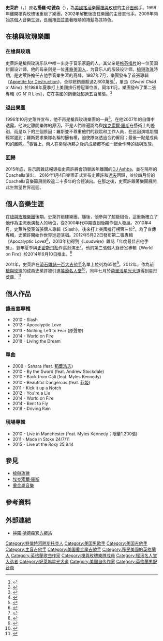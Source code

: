{{distinguish|Slash族}}
{{Infobox musical artist
| name                = 史萊許<br>Slash
| image               = SlashHWOFJul2012.jpg
| image_size          = 250px
| landscape           = <!-- yes, if wide image, otherwise leave blank -->
| Img_capt            = 史萊許在2012年於荷里活星光大道
| alt                 = 
| background          = non_vocal_instrumentalist
| birth_name          = 掃羅·哈德森<br>Saul Hudson
| native_name         = 
| native_name_lang    = 
| alias               = 
| birth_date          = {{Birth date and age|1965|7|23|}}
| birth_place         = {{UK}}[[倫敦|倫敦]]
| origin              = {{USA}}[[洛杉磯|洛杉磯]]
| death_date          = <!-- {{death date and age|YYYY|MM|DD|YYYY|MM|DD}} (death date 1st) -->
| death_place         = 
| genre               = [[重金屬音樂|重金屬]]、[[硬式搖滾|硬式搖滾]]、[[藍調搖滾|藍調搖滾]]
| occupation          = [[音樂人|音樂人]]、[[作曲家|作曲家]]、[[音樂製作人|音樂製作人]]、[[電影製作人|電影製作人]]
| instrument          = [[吉他|吉他]] 
| years_active        = 1981年–現在
| label               = [[百代唱片|百代]]、[[格芬唱片公司|格芬]]、[[RCA唱片|RCA]]、[[索尼音樂娛樂|索尼]]、[[環球唱片|環球]]
| associated_acts     = [[槍與玫瑰|槍與玫瑰]]、[[米高·積遜|米高·積遜]]
| website             = [http://www.slashonline.com/ 官方網站]
| notable_instruments = [[Gibson_Les_Paul|Gibson Les Paul]]
}}

'''史萊許'''（'''{{lang-en|Slash}}'''，{{bd|1965年|7月23日|||catIdx=Hudson, Saul}}）原名'''掃羅·哈德森'''（'''{{lang-en|Saul Hudson}}'''），為[[美國|美國]][[搖滾樂|搖滾]]樂團[[槍與玫瑰|槍與玫瑰]]的主音[[吉他|吉他]]手。1996年離開槍與玫瑰後重組了樂團{{link-en|史萊許的瘋人院|Slash's Snakepit}}，2002年解散後擔任樂團{{link-en|絲絨左輪手鎗|Velvet Revolver}}的主音吉他手。2009年開始其個人音樂生涯，長而捲曲並蓋著眼睛的捲髮為其特色。

== 在槍與玫瑰樂團 ==
===在槍與玫瑰===
史萊許是槍與玫瑰乐队中唯一出身于音乐家庭的人，其父亲是[[格芬唱片公司|格芬唱片]]的一位英国封面设计师，他的母亲则是一位[[非裔美国人|非裔美国人]]，为音乐人的服装设计师。[[槍與玫瑰|槍與玫瑰]]時期，是史萊許擔任吉他手音樂生涯的高峰。1987年7月，樂團發布了首張專輯《[[Appetite_for_Destruction|Appetite for Destruction]]》，全球總銷量超過2,800萬張<ref>{{cite web |title=GUNS N' ROSES' 'Appetite For Destruction' Certified For 18 Million U.S. Sales |publisher=Blabbermouth.net |date=2008-09-24 |accessdate=2014-10-28 |url=http://www.blabbermouth.net/news/guns-n-roses-appetite-for-destruction-certified-for-18-million-u-s-sales/ |archive-date=2014-10-29 |archive-url=https://web.archive.org/web/20141029051815/http://www.blabbermouth.net/news/guns-n-roses-appetite-for-destruction-certified-for-18-million-u-s-sales/ |dead-url=no }}</ref>，單曲《''Sweet Child o' Mine''》於1988年夏季打上美國排行榜冠軍位置。同年11月，樂團發布了第二張專輯《G N' R Lies》，它在美國的銷量就超過五百萬張。<ref name=autogenerated1>{{cite web |title=RIAA's Gold & Platinum Program |publisher=[[Recording_Industry_Association_of_America|Recording Industry Association of America]] |accessdate=2011-06-05 |url=http://www.riaa.com/goldandplatinumdata.php?content_selector=gold-platinum-searchable-database |archive-date=2013-01-04 |archive-url=https://web.archive.org/web/20130104132513/http://www.riaa.com/goldandplatinumdata.php?content_selector=gold-platinum-searchable-database |dead-url=no }}</ref>

===退出樂團===
1996年10月史萊許宣布，他不再是槍與玫瑰樂團的一員<ref name="HTGTH">{{cite web |last=Luukkonen |first=Jarmo |title=The History of GN'R: The Shocking Truth |publisher=HereTodayGoneToHell.com |url=http://www.heretodaygonetohell.com/history/index.html |accessdate=2011-04-22 |archive-date=2011-01-31 |archive-url=https://web.archive.org/web/20110131135117/http://www.heretodaygonetohell.com/history/index.html |dead-url=yes }}</ref>。在他2007年的自傳中透露，他決定離開樂隊的原因，不是人們普遍認為與[[埃克索爾·羅斯|埃克索爾·羅斯]]在藝術上的差別，而是以下的三個原因：羅斯並不尊重他們的觀眾和工作人員，在巡迴演唱期間經常遲到；羅斯要求樂隊名稱的擁有權，迫使隊友透過合約僱用；最後一點是成員{{link-en|史蒂芬·亞德勒|Steven Adler}}和{{link-en|伊兹·斯塔德林|Izzy Stradlin}}的離隊。<ref>{{Cite book|last=Slash|first2=Anthony|last2=Bozza|title=Slash|publisher=HarperCollins|year=2008|isbn=978-0-00-725777-5|ref=harv}}</ref>事實上，兩人在樂隊拆夥之後的成績都不如一起合作時的槍與玫瑰。

===回歸===
2015年底，告示牌雜誌報導指史萊許將會頂替該年離團的[[DJ_Ashba|DJ Ashba]]，並在隔年的Coachella演出。
2016年1月4日樂團正式宣布史萊許和[[達夫·麥卡根|達夫]]回歸，並於四月份的Coachella音樂節展開睽違二十多年的合體演出。在那之後，史萊許跟著樂團展開此生無望世界巡迴。

==個人音樂生涯==
在[[枪与玫瑰|槍與玫瑰樂團]]後期，史萊許組建樂團{{link-en|史萊許的瘋人院|Slash's Snakepit}}。隨後，他參與了超級組合{{link-en|絲絨左輪手鎗|Velvet Revolver}}，這重新確立了他作為主流表演藝人的地位，從2000年代中期直到後期作個人發展。2010年4月，史萊許發表首張個人專輯《Slash》，後來打上美國排行榜第三位<ref name="Blabbermouth2011-04-16">{{cite web |title=Slash: More First-Week Chart Positions Revealed |publisher=Blabbermouth.com |date=2011-04-16 |url=http://www.roadrunnerrecords.com/blabbermouth.net/news.aspx?mode=Article&newsitemID=138623 |accessdate=2011-05-17 |deadurl=yes |archiveurl=https://web.archive.org/web/20110312205456/http://www.roadrunnerrecords.com/blabbermouth.net/news.aspx?mode=Article&newsitemID=138623 |archivedate=2011-03-12 }}</ref>。為了宣傳專輯，史萊許開始作世界巡迴演唱。2012年5月22日發布第二張專輯《Apocalyptic Love》<ref name="Blabbermouth2011-05-26">{{cite web |title=New Slash Album Slated For March/April |publisher=Ultimate Guitar Archive |date=2011-05-26 |url=http://www.ultimate-guitar.com/news/upcoming_releases/new_slash_album_slated_for_marchapril.html |accessdate=2011-05-31 |archive-date=2011-05-29 |archive-url=https://web.archive.org/web/20110529140525/http://www.ultimate-guitar.com/news/upcoming_releases/new_slash_album_slated_for_marchapril.html |dead-url=no }}</ref>，2013年初得到《Loudwire》雜誌「年度最佳吉他手獎」，翌年夏季與[[史密斯飛船|史密斯飛船]]作巡迴演出<ref>{{cite web|url=http://slashonline.com/2014/04/14/letrockrule-tickets-are-available-now/|title=LetRockRule Tickets Are Available Now|publisher=Slashonline.com|accessdate=16 April 2014|deadurl=yes|archiveurl=https://web.archive.org/web/20140416210538/http://slashonline.com/2014/04/14/letrockrule-tickets-are-available-now/|archivedate=2014年4月16日}}</ref>。他的第三張個人錄音室專輯《World on Fire》於2014年9月10日推出。<ref>{{cite web|url=http://www.blabbermouth.net/news/slash-bassist-todd-kerns-says-newly-recorded-album-is-a-very-twisted-journey/|title=Slash bassist Todd Kerns says newly recorded third album is "a very twisted journey"|publisher=Blabbermouth.net|accessdate=17 April 2014|archive-date=2014-04-19|archive-url=https://web.archive.org/web/20140419012233/http://www.blabbermouth.net/news/slash-bassist-todd-kerns-says-newly-recorded-album-is-a-very-twisted-journey/|dead-url=no}}</ref>

2011年，史萊許在[[滾石雜誌一百大吉他手|滾石雜誌一百大吉他手]]名單上位列為65位<ref >{{Cite web |url=http://www.rollingstone.com/music/lists/100-greatest-guitarists-20111123 |title=滚石杂志：最伟大的一百名吉他手 |accessdate=2015-06-10 |archive-date=2008-03-14 |archive-url=https://web.archive.org/web/20080314090920/http://www.rollingstone.com/news/story/5937559/the_100_greatest_guitarists_of_all_time/ |dead-url=no }}</ref>。2012年，作為前[[槍與玫瑰|槍與玫瑰]]的成員史萊許被引進[[搖滾名人堂|搖滾名人堂]]<ref>{{cite web | title = Cleveland's Rock Hall welcomes new class | url = http://www.cbsnews.com/8301-207_162-57414229/clevelands-rock-hall-welcomes-new-class/ | publisher = [[CBS_News|CBS News]] | date = 2012-04-14 | accessdate = 2012-04-15 | archive-date = 2012-04-15 | archive-url = https://web.archive.org/web/20120415215813/http://www.cbsnews.com/8301-207_162-57414229/clevelands-rock-hall-welcomes-new-class/ | dead-url = no }}</ref>，同年七月於[[荷里活星光大道|荷里活星光大道]]得到星形獎章。<ref>{{cite web | url = http://www.blabbermouth.net/news.aspx?mode=Article&newsitemID=176697 | title = Slash Talks to Fuse About Hollywood Walk of Fame | date = 2012-07-13 | access-date = 2015-06-10 | archive-date = 2013-04-19 | archive-url = https://www.webcitation.org/6G0RTKQAv?url=http://www.blabbermouth.net/news.aspx?mode=Article | dead-url = no }}</ref>

== 個人作品 ==
=== 錄音室專輯 ===
* 2010 - Slash
* 2012 - Apocalyptic Love
* 2013 - Nothing Left to Fear (原聲帶)
* 2014 - World on Fire
* 2018 - Living the Dream

=== 單曲 ===
* 2009 - Sahara (feat. [[稻葉浩志|稻葉浩志]])
* 2010 - By the Sword (feat. Andrew Stockdale)
* 2010 - Back from Cali (feat. Myles Kennedy)
* 2010 - Beautiful Dangerous (feat. [[菲姬|菲姬]])
* 2011 - Kick it up a Notch
* 2012 - You're a Lie
* 2014 - World on Fire
* 2014 - Bent to Fly
* 2018 - Driving Rain

=== 現場專輯 ===
* 2010 - Live in Manchester (feat. Myles Kennedy；限量1,200張)
* 2011 - Made in Stoke 24/7/11
* 2015 - Live at the Roxy 25.9.14

==參見==
*[[槍與玫瑰|槍與玫瑰]]
*[[埃克索爾·羅斯|埃克索爾·羅斯]]
*[[重金屬音樂|重金屬音樂]]

==參考資料==
{{Reflist}}

==外部連結==
{{Commonscat|Slash|史萊許}}
*[http://www.slashonline.com/ 掃羅·哈德森官方網站]{{Wayback|url=http://www.slashonline.com/ |date=20150615044454 }}

{{摇滚名人堂2012届入选者}}
{{Authority control}}

{{DEFAULTSORT:Slash}}
[[Category:特倫特河畔斯托克人|Category:特倫特河畔斯托克人]]
[[Category:美国男歌手|Category:美国男歌手]]
[[Category:美国吉他手|Category:美国吉他手]]
[[Category:主音吉他手|Category:主音吉他手]]
[[Category:美国重金属吉他手|Category:美国重金属吉他手]]
[[Category:移民美國的英格蘭人|Category:移民美國的英格蘭人]]
[[Category:英格蘭歌曲作家|Category:英格蘭歌曲作家]]
[[Category:槍與玫瑰樂隊成員|Category:槍與玫瑰樂隊成員]]
[[Category:摇滚名人堂入选者|Category:摇滚名人堂入选者]]
[[Category:好莱坞星光大道|Category:好莱坞星光大道]]
[[Category:美国自传作家|Category:美国自传作家]]
[[Category:英格蘭男配音員|Category:英格蘭男配音員]]